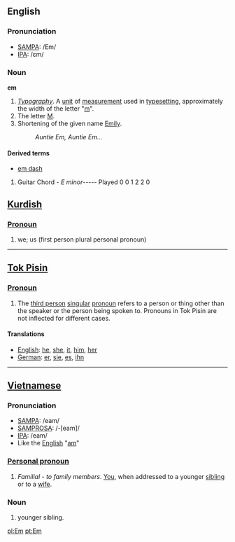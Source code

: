 ==English==

===Pronunciation===
*[[SAMPA]]: /Em/
*[[International Phonetic Alphabet|IPA]]: /ɛm/

===Noun===
'''em'''
#''[[Typography]]''. A [[unit]] of [[measure]]ment used in [[typesetting]], approximately the width of the letter "[[m]]".
#The letter [[M]].
#Shortening of the given name [[Emily]].
#:''Auntie Em, Auntie Em...''

====Derived terms====
*[[em dash]]

# Guitar Chord - ''E minor''----- Played 0 0 1 2 2 0

==[[Kurdish]]==
===[[Pronoun]]===
#we; us (first person plural personal pronoun)


-----

==[[Tok Pisin]]==

===[[Pronoun]]===
#The [[third person]] [[singular]] [[pronoun]] refers to a person or thing other than the speaker or the person being spoken to. Pronouns in Tok Pisin are not inflected for different cases.

====Translations====
*[[English]]: [[he]], [[she]], [[it]], [[him]], [[her]]
*[[German]]: [[er]], [[sie]], [[es]], [[ihn]]

-----

==[[Vietnamese]]==

===Pronunciation===
*[[SAMPA]]: /eam/
*[[SAMPROSA]]: /-<nowiki>[</nowiki>eam<nowiki>]</nowiki>/
*[[International Phonetic Alphabet|IPA]]: /eam/
*Like the [[English]] "[[Am#English|am]]"

===[[Personal pronoun]]===
#''Familial'' - ''to family members''. [[You]], when addressed to a younger [[sibling]] or to a [[wife]].

===Noun===
#younger sibling.

[[pl:Em]]
[[pt:Em]]